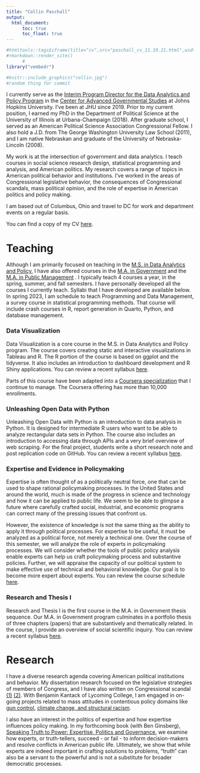 ```yaml
---
title: "Collin Paschall"
output: 
  html_document:
      toc: true
      toc_float: true
---
```


```r
#htmltools::tags$iframe(title="cv",src="paschall_cv_11.19.21.html",width=1000,height=200)
#rmarkdown::render_site()
      #
library("vembedr")
```

```r
#knitr::include_graphics("collin.jpg")
#random thing for commit
```

I currently serve as the [Interim Program Director for the Data Analytics and Policy Program](https://advanced.jhu.edu/directory/collin-paschall/) in the [Center for Advanced Governmental Studies](https://advanced.jhu.edu/about/centers/center-for-advanced-governmental-studies/) at Johns Hopkins University. I've been at JHU since 2019. Prior to my current position, I earned my PhD in the Department of Political Science at the University of Illinois at Urbana-Champaign (2018). After graduate school, I served as an American Political Science Association Congressional Fellow. I also hold a J.D. from The George Washington University Law School (2011), and I am native Nebraskan and graduate of the University of Nebraska-Lincoln (2008).

My work is at the intersection of government and data analytics. I teach courses in social science research design, statistical programming and analysis, and American politics. My research covers a range of topics in American political behavior and institutions. I've worked in the areas of Congressional legislative behavior, the consequences of Congressional scandals, mass political opinion, and the role of expertise in American politics and policy making.

I am based out of Columbus, Ohio and travel to DC for work and department events on a regular basis.

You can find a copy of my CV [here](http://collinpaschall.github.io/paschall_cv11.19.21.pdf).

# Teaching

Although I am primarily focused on teaching in the [M.S. in Data Analytics and Policy](https://advanced.jhu.edu/academics/graduate/ms-data-analytics-policy/), I have also offered courses in the [M.A. in Government](https://advanced.jhu.edu/academics/graduate/ma-government/) and the [M.A. in Public Management](https://advanced.jhu.edu/academics/graduate/ma-public-management) . I typically teach 4 courses a year, in the spring, summer, and fall semesters. I have personally developed all the courses I currently teach. Syllabi that I have developed are available below. In spring 2023, I am schedule to teach Programming and Data Management, a survey course in statistical programming methods. That course will include crash courses in R, report generation in Quarto, Python, and database management.

### Data Visualization

Data Visualization is a core course in the M.S. in Data Analytics and Policy program. The course covers creating static and interactive visualizations in Tableau and R. The R portion of the course is based on ggplot and the tidyverse. It also includes an introduction to dashboard development and R Shiny applications. You can review a recent syllabus [here](https://collinpaschall.github.io/paschall_data_viz.pdf).

Parts of this course have been adapted into a [Coursera specialization](https://www.coursera.org/specializations/jhu-data-visualization-dashboarding-with-r) that I continue to manage. The Coursera offering has more than 10,000 enrollments.

### Unleashing Open Data with Python

Unleashing Open Data with Python is an introduction to data analysis in Python. It is designed for intermediate R users who want to be able to analyze rectangular data sets in Python. The course also includes an introduction to accessing data through APIs and a very brief overview of web scraping. For the final project, students write a short research note and post replication code on GitHub. You can review a recent syllabus [here](https://collinpaschall.github.io/paschall_python.pdf).

### Expertise and Evidence in Policymaking

Expertise is often thought of as a politically neutral force, one that can be used to shape rational policymaking processes. In the United States and around the world, much is made of the progress in science and technology and how it can be applied to public life. We seem to be able to glimpse a future where carefully crafted social, industrial, and economic programs can correct many of the pressing issues that confront us.

However, the existence of knowledge is not the same thing as the ability to apply it through political processes. For expertise to be useful, it must be analyzed as a political force, not merely a technical one. Over the course of this semester, we will analyze the role of experts in policymaking processes. We will consider whether the tools of public policy analysis enable experts can help us craft policymaking process and substantive policies. Further, we will appraise the capacity of our political system to make effective use of technical and behavioral knowledge. Our goal is to become more expert about experts. You can review the course schedule [here](https://collinpaschall.github.io/e_and_e_syllabus.html).

### Research and Thesis I

Research and Thesis I is the first course in the M.A. in Government thesis sequence. Our M.A. in Government program culminates in a portfolio thesis of three chapters (papers) that are substantively and thematically related. In the course, I provide an overview of social scientific inquiry. You can review a recent syllabus [here](http://collinpaschall.github.io/paschall_rt1.pdf).

# Research

I have a diverse research agenda covering American political institutions and behavior. My dissertation research focused on the legislative strategies of members of Congress, and I have also written on Congressional scandal [(1)](https://journals.sagepub.com/doi/full/10.1177/1065912919826224?casa_token=HsEn5WMixbkAAAAA%3AcGqU6SiI_0vZdmV8_pQ3MusNNTUaFy-wWPReV0Ybh7Ai7Tap2lgGJQFpsHqYD5dXXT0KcF4NIgwVvA) [(2)](https://www.emerald.com/insight/content/doi/10.1108/978-1-80117-119-920221015/full/html). With Benjamin Kantack of Lycoming College, I am engaged in on-going projects related to mass attitudes in contentious policy domains like [gun control](https://onlinelibrary.wiley.com/doi/abs/10.1111/ssqu.12754?casa_token=FQGUM-fubzUAAAAA:y4TRc4Z6VvlsSX7aKNh13sFjoz9R4FaNRB3DuRAl45r0T0mGiPIu4ExsfesAgcJdiaCjWCVq6utWbNw), [climate change, and structural racism](https://journals.sagepub.com/doi/full/10.1177/09636625221133520?casa_token=yc--4qil76wAAAAA%3AIgI6ZpyqXTk-e2z4PQtdkrzNCn7x6tY8NzuSy7uxIYcTjCP-aXM4RAU4bBhB8dqwDlMYg2aJ5tS9Mw).

I also have an interest in the politics of expertise and how expertise influences policy making. In my forthcoming book (with Ben Ginsberg), [Speaking Truth to Power: Expertise, Politics and Governance](https://www.e-elgar.com/shop/usd/speaking-truth-to-power-9781803927626.html), we examine how experts, or truth-tellers, succeed - or fail - to inform decision-makers and resolve conflicts in American public life. Ultimately, we show that while experts are indeed important in crafting solutions to problems, "truth" can also be a servant to the powerful and is not a substitute for broader democratic processes.
